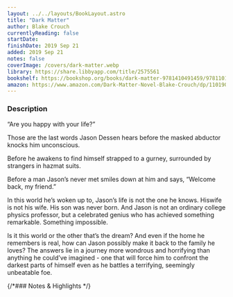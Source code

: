 ```yaml
---
layout: ../../layouts/BookLayout.astro
title: "Dark Matter"
author: Blake Crouch
currentlyReading: false
startDate: 
finishDate: 2019 Sep 21
added: 2019 Sep 21
notes: false
coverImage: /covers/dark-matter.webp
library: https://share.libbyapp.com/title/2575561
bookshelf: https://bookshop.org/books/dark-matter-9781410491459/9781101904244
amazon: https://www.amazon.com/Dark-Matter-Novel-Blake-Crouch/dp/1101904240
---
```


<ReadingTime
  startDate  = {frontmatter.startDate}
  finishDate = {frontmatter.finishDate}
/>

### Description
“Are you happy with your life?” 

Those are the last words Jason Dessen hears before the masked abductor knocks him unconscious.

Before he awakens to find himself strapped to a gurney, surrounded by strangers in hazmat suits.

Before a man Jason’s never met smiles down at him and says, “Welcome back, my friend.” 

In this world he’s woken up to, Jason’s life is not the one he knows. Hiswife is not his wife. His son was never born. And Jason is not an ordinary college physics professor, but a celebrated genius who has achieved something remarkable. Something impossible.

Is it this world or the other that’s the dream? And even if the home he remembers is real, how can Jason possibly make it back to the family he loves? The answers lie in a journey more wondrous and horrifying than anything he could’ve imagined - one that will force him to confront the darkest parts of himself even as he battles a terrifying, seemingly unbeatable foe.


{/*### Notes & Highlights */}

<BuyBook
  library   = {frontmatter.library}
  bookshelf = {frontmatter.bookshelf}
  amazon    = {frontmatter.amazon}
/>
